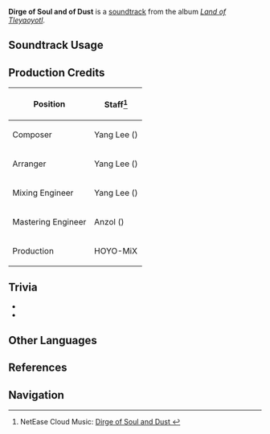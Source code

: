 {{Stub|production credits}}
{{Soundtrack Infobox
|image          = Land of Tleyaoyotl.png
|album          = Land of Tleyaoyotl
|disc           = 2
|number         = 71
|featured       = 
|featured2      = 
|featured3      = 
|featured_disc  = 
|featured_disc2 = 
|featured_disc3 = 
|youtube_id     = ElzwuCKsyDg
|spotify_id     = 0szavLhFE9OOs6uEaXYUFC
|previous       = A Long Way Gone
|next           = Delving Into the Hidden
}}
'''Dirge of Soul and of Dust''' is a [[soundtrack]] from the album ''[[Land of Tleyaoyotl]]''.

==Soundtrack Usage==
{{Soundtrack Usage
|location          = Toyac Springs//underground near [[Local Legend#Natlan — Overworld|Balachko]];;Coatepec Mountain//underground;;Mother Flamegranate Tree;;Tecoloapan Bay//underground;;Ochkanatlan//underground;;Furnace of Fiery Embers//I
|quest             = Threadlike Whispers
|domain            = 
|eventgameplay     = 
|special_displayed = 
|special           = 
|teapot            = 
|mediaoriginal     =
}}
<!--
==Other Arrangements==
{{Files by Category Gallery|Media Using an Unreleased Arrangement of {{subst:#titleparts:{{subst:PAGENAME}}}} Soundtrack}}
-->
==Production Credits==
{| class="wikitable"
! Position
! Staff<ref>NetEase Cloud Music: [https://music.163.com/#/song?id=2635292810 Dirge of Soul and Dust {{zh|灵与尘的挽歌}}]</ref>
|-
! Composer
| Yang Lee ({{zh|李洋}})
|-
! Arranger
| Yang Lee ({{zh|李洋}})
|-
! Mixing Engineer
| Yang Lee ({{zh|李洋}})
|-
! Mastering Engineer
| Anzol ({{zh|鸦雀有声}})
|-
! Production
| HOYO-MiX
|}

<!--
==Gallery==
<gallery>
</gallery>
-->
==Trivia==
* {{Transclude|Chirping of Canyons|ChirpingofCanyonsLeitmotif1|section=1}}
* {{Transclude|Chirping of Canyons|ChirpingofCanyonsLeitmotif2|section=1}}

==Other Languages==
{{Other Languages
|en      = Dirge of Soul and of Dust
|zhs     = 
|zhs_rm  = 
|zht     = 
|zht_rm  = 
|zh_tl   = 
|ja      = 
|ja_rm   = 
|ja_tl   = 
}}

==References==
{{Reflist}}

==Navigation==
{{Soundtrack Navbox|Land of Tleyaoyotl}}